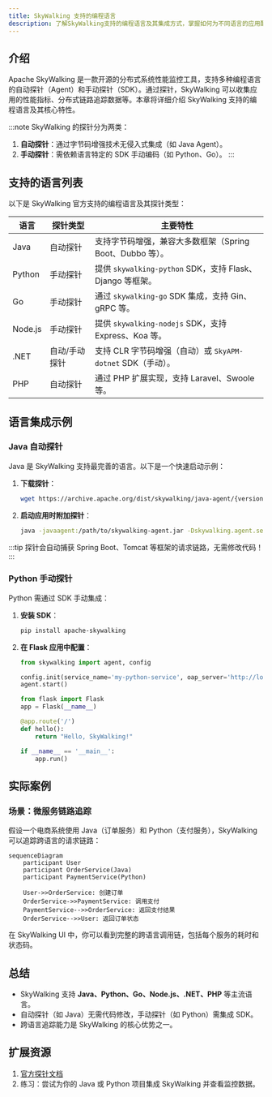 ```yaml
---
title: SkyWalking 支持的编程语言
description: 了解SkyWalking支持的编程语言及其集成方式，掌握如何为不同语言的应用配置SkyWalking探针。
---
```


## 介绍

Apache SkyWalking 是一款开源的分布式系统性能监控工具，支持多种编程语言的自动探针（Agent）和手动探针（SDK）。通过探针，SkyWalking 可以收集应用的性能指标、分布式链路追踪数据等。本章将详细介绍 SkyWalking 支持的编程语言及其核心特性。

:::note
SkyWalking 的探针分为两类：
1. **自动探针**：通过字节码增强技术无侵入式集成（如 Java Agent）。
2. **手动探针**：需依赖语言特定的 SDK 手动编码（如 Python、Go）。
:::

## 支持的语言列表

以下是 SkyWalking 官方支持的编程语言及其探针类型：

| 语言       | 探针类型       | 主要特性                                                                 |
|------------|----------------|--------------------------------------------------------------------------|
| Java       | 自动探针       | 支持字节码增强，兼容大多数框架（Spring Boot、Dubbo 等）。                |
| Python     | 手动探针       | 提供 `skywalking-python` SDK，支持 Flask、Django 等框架。                |
| Go         | 手动探针       | 通过 `skywalking-go` SDK 集成，支持 Gin、gRPC 等。                       |
| Node.js    | 手动探针       | 提供 `skywalking-nodejs` SDK，支持 Express、Koa 等。                     |
| .NET       | 自动/手动探针  | 支持 CLR 字节码增强（自动）或 `SkyAPM-dotnet` SDK（手动）。              |
| PHP        | 自动探针       | 通过 PHP 扩展实现，支持 Laravel、Swoole 等。                             |

## 语言集成示例

### Java 自动探针
Java 是 SkyWalking 支持最完善的语言。以下是一个快速启动示例：

1. **下载探针**：
   ```bash
   wget https://archive.apache.org/dist/skywalking/java-agent/{version}/apache-skywalking-java-agent-{version}.tgz
   ```

2. **启动应用时附加探针**：
   ```bash
   java -javaagent:/path/to/skywalking-agent.jar -Dskywalking.agent.service_name=my-service -jar my-app.jar
   ```

:::tip
探针会自动捕获 Spring Boot、Tomcat 等框架的请求链路，无需修改代码！
:::

### Python 手动探针
Python 需通过 SDK 手动集成：

1. **安装 SDK**：
   ```bash
   pip install apache-skywalking
   ```

2. **在 Flask 应用中配置**：
   ```python
   from skywalking import agent, config

   config.init(service_name='my-python-service', oap_server='http://localhost:11800')
   agent.start()

   from flask import Flask
   app = Flask(__name__)

   @app.route('/')
   def hello():
       return "Hello, SkyWalking!"

   if __name__ == '__main__':
       app.run()
   ```

## 实际案例

### 场景：微服务链路追踪
假设一个电商系统使用 Java（订单服务）和 Python（支付服务），SkyWalking 可以追踪跨语言的请求链路：

```mermaid
sequenceDiagram
    participant User
    participant OrderService(Java)
    participant PaymentService(Python)

    User->>OrderService: 创建订单
    OrderService->>PaymentService: 调用支付
    PaymentService-->>OrderService: 返回支付结果
    OrderService-->>User: 返回订单状态
```

在 SkyWalking UI 中，你可以看到完整的跨语言调用链，包括每个服务的耗时和状态码。

## 总结

- SkyWalking 支持 **Java、Python、Go、Node.js、.NET、PHP** 等主流语言。
- 自动探针（如 Java）无需代码修改，手动探针（如 Python）需集成 SDK。
- 跨语言追踪能力是 SkyWalking 的核心优势之一。

## 扩展资源

1. [官方探针文档](https://skywalking.apache.org/docs/)
2. 练习：尝试为你的 Java 或 Python 项目集成 SkyWalking 并查看监控数据。